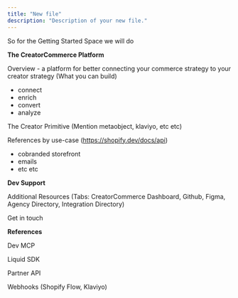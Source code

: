 ```yaml
---
title: "New file"
description: "Description of your new file."
---
```


So for the Getting Started Space we will do

**The CreatorCommerce Platform**

Overview - a platform for better connecting your commerce strategy to your creator strategy (What you can build)

- connect
- enrich
- convert
- analyze

The Creator Primitive (Mention metaobject, klaviyo, etc etc)

References by use-case (https://shopify.dev/docs/api)

- cobranded storefront
- emails
- etc etc

**Dev Support**

Additional Resources (Tabs: CreatorCommerce Dashboard, Github, Figma, Agency Directory, Integration Directory)

Get in touch

**References**

Dev MCP

Liquid SDK

Partner API

Webhooks (Shopify Flow, Klaviyo)